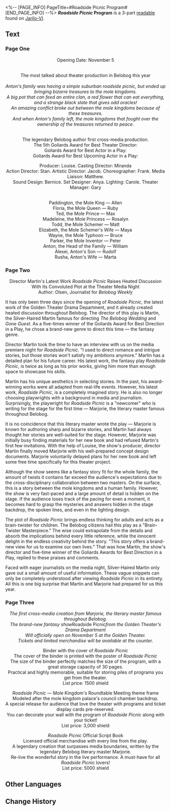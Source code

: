 <%-- [PAGE_INFO]
PageTitle=#Roadside Picnic Program#
[END_PAGE_INFO] --%>
{{Readable Infobox
|id           = 110
|partIds      = 190248;190249;190250
|title        = ''Roadside Picnic'' Program
|image        = Item Jarilo-VI Readable 2.png
|world        = Jarilo-VI
|parts        = 3
|author       = <!--to be added-->
|description  = A program booklet from the play ''Roadside Picnic''. Free of charge upon purchasing a ticket.
|part1        = Page One
|source1      = {{cx|Source missing}}
|part2        = Page Two
|source2      = {{cx|Source missing}}
|part3        = Page Three
|source3      = {{cx|Source missing}}
|characters   = 
|factions     = 
}}
'''''Roadside Picnic'' Program''' is a 3-part [[readable]] found on [[Jarilo-VI]].
<!--
==Location==
{{Map Embed|<map name>|<marker id>}}
-->
==Text==
===Page One===
<div align="center">Opening Date: November 5<br />
{{Size|36|The Golden Theater}}<br />
''{{Size|18|22 West, Alisa Avenue, Administrative District}}''

The most talked about theater production in Belobog this year<br />
{{Size|50|Roadside Picnic}}<br />
''Anton's family was having a simple suburban roadside picnic, but ended up bringing bizarre treasures to the mole kingdoms.''<br />
''A big pot that can feed an entire clan, a red flower that can eat everything, and a strange black slate that gives odd oracles!''<br />
''An amazing conflict broke out between the mole kingdoms because of these treasures.''<br />
''And when Anton's family left, the mole kingdoms that fought over the ownership of the treasures returned to peace.''

{{Size|24|Goliards Award for Best Theater Production}}

{{Size|24|An amazing cast that exceeds your imagination}}<br />
The legendary Belobog author {{Size|32|Marjorie's}} first cross-media production.<br />
The 5th Goliards Award for Best Theater Director: {{Size|32|Martin}}<br />
Goliards Award for Best Actor in a Play: {{Size|32|Allen}}<br />
Goliards Award for Best Upcoming Actor in a Play: {{Size|32|Ruby}}<br />
{{Size|32|Presents!}}

Producer: Louise. Casting Director: Miranda<br />
Action Director: Stan. Artistic Director: Jacob. Choreographer: Frank. Media Liaison: Matthew.<br />
Sound Design: Bernice. Set Designer: Anya. Lighting: Carole. Theater Manager: Gary

{{Size|32|Cast}}<br />
Paddington, the Mole King &mdash; Allen<br />
Floria, the Mole Queen &mdash; Ruby<br />
Ted, the Mole Prince &mdash; Max<br />
Madeleine, the Mole Princess &mdash; Rosalyn<br />
Todd, the Mole Schemer &mdash; Matt<br />
Elizabeth, the Mole Schemer's Wife &mdash; Maya<br />
Wayne, the Mole Typhoon &mdash; Bruce<br />
Parker, the Mole Inventor &mdash; Peter<br />
Anton, the Head of the Family &mdash; William<br />
Alexei, Anton's Son &mdash; Rudolf<br />
Rusha, Anton's Wife &mdash; Marta</div>

===Page Two===
<div align="center">Director Martin's Latest Work ''Roadside Picnic'' Raises Heated Discussion With Its Convoluted Plot at the Theater Media Night<br />
Author: Olsen, Journalist for ''Belobog Weekly''</div>

It has only been three days since the opening of ''Roadside Picnic'', the latest work of the Golden Theater Drama Department, and it already created heated discussion throughout Belobog. The director of this play is Martin, the Silver-Haired Martin famous for directing ''The Belobog Wedding'' and ''Gone Guest''. As a five-times winner of the Goliards Award for Best Direction in a Play, he chose a brand-new genre to direct this time &mdash; the fantasy genre.

Director Martin took the time to have an interview with us on the media premiere night for ''Roadside Picnic''. "I used to direct romance and intrigue stories, but those stories won't satisfy my ambitions anymore." Martin has a detailed plan for his future career. His latest work, the fantasy play ''Roadside Picnic'', is twice as long as his prior works, giving him more than enough space to showcase his skills.

Martin has his unique aesthetics in selecting stories. In the past, his award-winning works were all adapted from real-life events. However, his latest work, ''Roadside Picnic'', is a completely imagined story. He is also no longer choosing playwrights with a background in media and journalism. Surprisingly, the playwright for ''Roadside Picnic'' is a "newcomer" who is writing for the stage for the first time &mdash; Marjorie, the literary master famous throughout Belobog.

It is no coincidence that this literary master wrote the play &mdash; Marjorie is known for authoring sharp and bizarre stories, and Martin had always thought her stories are well-suited for the stage. However, Marjorie was initially busy finding materials for her new book and had refused Martin's first few invitations. With the help of Louise, the show's producer, director Martin finally moved Marjorie with his well-prepared concept design documents. Marjorie voluntarily delayed plans for her new book and left some free time specifically for this theater project.

Although the show seems like a fantasy story fit for the whole family, the amount of twists it contains far exceed the audience's expectations due to the cross-disciplinary collaboration between two masters. On the surface, this is a story between the mole kingdoms and a human family. However, the show is very fast-paced and a large amount of detail is hidden on the stage. If the audience loses track of the pacing for even a moment, it becomes hard to grasp the mysteries and answers hidden in the stage backdrop, the spoken lines, and even in the lighting design.

The plot of ''Roadside Picnic'' brings endless thinking for adults and acts as a brain-twister for children. The Belobog citizens hail this play as a "Brain-Twister Masterpiece." The wise could extrapolate from the details and absorb the implications behind every little reference, while the innocent delight in the endless creativity behind the story. "This story offers a brand-new view for us to examine our own lives." That was how Martin, the show's director and five-time winner of the Goliards Awards for Best Direction in a Play, replied to these praises and comments.

Faced with eager journalists on the media night, Silver-Haired Martin only gave out a small amount of useful information. These vague snippets can only be completely understood after viewing ''Roadside Picnic'' in its entirety. All this is one big surprise that Martin and Marjorie had prepared for us this year.

===Page Three===
<div align="center">''The first cross-media creation from Marjorie, the literary master famous throughout Belobog.''<br />
''The brand-new fantasy show ''Roadside Picnic'' from the Golden Theater's Drama Department''<br />
''Will officially open on November 5 at the Golden Theater.''<br />
''Tickets and limited merchandise will be available at the counter.''

Binder with the cover of ''Roadside Picnic''<br />
The cover of the binder is printed with the poster of ''Roadside Picnic''<br />
The size of the binder perfectly matches the size of the program, with a great storage capacity of 30 pages.<br />
Practical and highly memorable, suitable for storing piles of programs you get from the theater.<br />
List price: 1500 shield

''Roadside Picnic'' &mdash; Mole Kingdom's Roundtable Meeting theme frame<br />
Modeled after the mole kingdom palace's council chamber backdrop.<br />
A special release for audience that love the theater with programs and ticket display cards pre-reserved.<br />
You can decorate your wall with the program of ''Roadside Picnic'' along with your ticket!<br />
List price: 3,000 shield

''Roadside Picnic'' Official Script Book<br />
Licensed official merchandise with every line from the play.<br />
A legendary creation that surpasses media boundaries, written by the legendary Belobog literary master Marjorie.<br />
Re-live the wonderful story in the live performance. A must-have for all ''Roadside Picnic'' lovers!<br />
List price: 5000 shield</div>

<!--
==Trivia==
* 
-->
==Other Languages==
{{Other Languages
|en   = ''Roadside Picnic'' Program
|zhs  = 《路边野餐》场刊
|zht  = 《路邊野餐》場刊
|ja   = 『道端のピクニック』のパンフレット
|ko   = ≪길거리 피크닉≫ 팸플릿
|es   = Programa de «Pícnic junto al camino»
|fr   = Programme de ''Pique-nique en bord de route''
|ru   = Программка «Пикник на обочине»
|th   = โบรชัวร์ "ปิกนิกริมทาง"
|vi   = Tờ Gấp Buổi Cắm Trại Ven Đường
|de   = Programmheft für „Picknick am Wegesrand“
|id   = Buklet "Piknik di Tepi Jalan"
|pt   = Programa de "Piquenique à Beira da Estrada"
}}

==Change History==
{{Change History|1.0}}